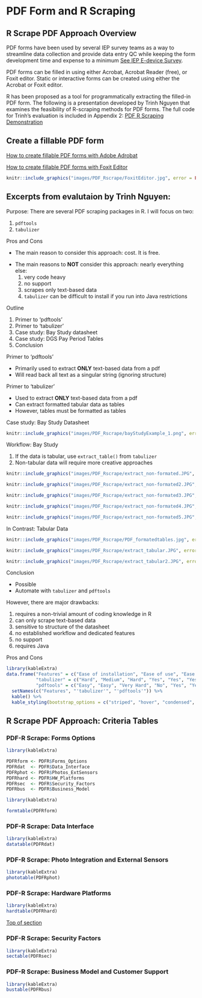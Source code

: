 # PDF Form and R Scraping

## R Scrape PDF Approach Overview  {#PDFtop} 

PDF forms have been used by several IEP survey teams as a way to streamline data collection and provide data entry QC while keeping the form development time and expense to a minimum [See IEP E-device Survey](#appx_1).  

PDF forms can be filled in using either Acrobat, Acrobat Reader (free), or Foxit editor. Static or interactive forms can be created using either the Acrobat or Foxit editor. 

R has been proposed as a tool for programmatically extracting the filled-in PDF form.  The following is a presentation developed by Trinh Nguyen that examines the feasibility of R-scraping methods for PDF forms. The full code for Trinh's evaluation is included in Appendix 2: [PDF R Scraping Demonstration](#appx_2)


## Create a fillable PDF form

[How to create fillable PDF forms with Adobe Adrobat](https://helpx.adobe.com/acrobat/using/creating-distributing-pdf-forms.html#create_forms_using_acrobat)

[How to create fillable PDF forms with Foxit Editor](https://www.foxit.com/blog/how-to-create-fillable-pdf-forms/?psafe_param=1&utm_source=googleads&utm_medium=PMAX&cq_cmp=19179766755&utm_campaign=FOXIT_GA_NAM_EN_PMAX_LEADS_SALESFORCE_PDF%20EDITOR&gclid=EAIaIQobChMIkore1cbcgAMVgAOtBh3QLQ_WEAAYASAAEgLmOfD_BwE)



```r
knitr::include_graphics("images/PDF_Rscrape/FoxitEditor.jpg", error = FALSE)
```




## Excerpts from evalutaion by Trinh Nguyen:

Purpose: There are several PDF scraping packages in R. I will focus on two:

1.  `pdftools`
2.  `tabulizer`

Pros and Cons

-   The main reason to consider this approach: cost. It is free.

::: incremental
-   The main reasons to **NOT** consider this approach: nearly everything else:
    1.  very code heavy
    2.  no support
    3.  scrapes only text-based data
    4.  `tabulizer` can be difficult to install if you run into Java restrictions
:::

Outline

1.  Primer to 'pdftools'
2.  Primer to 'tabulizer'
3.  Case study: Bay Study datasheet
4.  Case study: DGS Pay Period Tables
5.  Conclusion

Primer to 'pdftools'

-   Primarily used to extract **ONLY** text-based data from a pdf
-   Will read back all text as a singular string (ignoring structure)


Primer to 'tabulizer'

-   Used to extract **ONLY** text-based data from a pdf
-   Can extract formatted tabular data as tables
-   However, tables must be formatted as tables

Case study: Bay Study Datasheet

```r
knitr::include_graphics("images/PDF_Rscrape/bayStudyExample_1.png", error = FALSE)
```

Workflow: Bay Study

1. If the data is tabular, use `extract_table()` from `tabulizer`
2. Non-tabular data will require more creative approaches


```r
knitr::include_graphics("images/PDF_Rscrape/extract_non-formated.JPG", error = FALSE)
```


```r
knitr::include_graphics("images/PDF_Rscrape/extract_non-formated2.JPG", error = FALSE)
```

```r
knitr::include_graphics("images/PDF_Rscrape/extract_non-formated3.JPG", error = FALSE)
```

```r
knitr::include_graphics("images/PDF_Rscrape/extract_non-formated4.JPG", error = FALSE)
```

```r
knitr::include_graphics("images/PDF_Rscrape/extract_non-formated5.JPG", error = FALSE)
```
In Contrast: Tabular Data


```r
knitr::include_graphics("images/PDF_Rscrape/PDF_formatedtables.jpg", error = FALSE)
```


```r
knitr::include_graphics("images/PDF_Rscrape/extract_tabular.JPG", error = FALSE)
```

```r
knitr::include_graphics("images/PDF_Rscrape/extract_tabular2.JPG", error = FALSE)
```
Conclusion 

- Possible
- Automate with `tabulizer` and `pdftools`

::: {.fragment}
However, there are major drawbacks:

::: {.incremental}
  1. requires a non-trivial amount of coding knowledge in R
  2. can only scrape text-based data
  3. sensitive to structure of the datasheet
  4. no established workflow and dedicated features
  5. no support
  6. requires Java

:::
:::

Pros and Cons

```r
library(kableExtra)
data.frame("Features" = c("Ease of installation", "Ease of use", "Ease of application", "Extract tables", "Extract text", "Automation", "Code Knowledge", "Recommend"),
           "tabulizer" = c("Hard", "Medium", "Hard", "Yes", "Yes", "Yes", "Medium High", "No"),
           "pdftools" = c("Easy", "Easy", "Very Hard", "No", "Yes", "Yes", "Very High", "Very No")) %>%
  setNames(c("Features", "'tabulizer'", "'pdftools'")) %>% 
  kable() %>% 
  kable_styling(bootstrap_options = c("striped", "hover", "condensed", "responsive"))
```



## R Scrape PDF Approach: Criteria Tables

###  PDF-R Scrape: Forms Options

```r

library(kableExtra)

PDFRform <- PDFR$Forms_Options
PDFRdat  <- PDFR$Data_Interface 
PDFRphot <- PDFR$Photos_ExtSensors
PDFRhard <- PDFR$HW_Platforms
PDFRsec  <- PDFR$Security_Factors
PDFRbus  <- PDFR$Business_Model
```


```r

library(kableExtra)

formtable(PDFRform)
```



### PDF-R Scrape: Data Interface {#PDFdat}


```r

library(kableExtra)
datatable(PDFRdat)

```

###  PDF-R Scrape: Photo Integration and External Sensors {#PDFpho}


```r

library(kableExtra)
phototable(PDFRphot)

```



###  PDF-R Scrape:  Hardware Platforms  {#PDFhrd}

```r

library(kableExtra)
hardtable(PDFRhard)

```
[Top of section](#BFtop)



### PDF-R Scrape: Security Factors {#PDFsec}

```r

library(kableExtra)
sectable(PDFRsec) 

```



### PDF-R Scrape: Business Model and Customer Support {#PDFbus}


```r

library(kableExtra)
bustable(PDFRbus)

```


